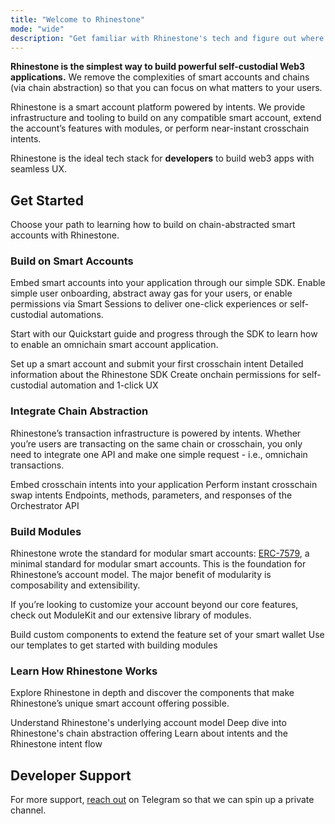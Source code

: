 ```yaml
---
title: "Welcome to Rhinestone"
mode: "wide"
description: "Get familiar with Rhinestone's tech and figure out where to start"
---
```


**Rhinestone is the simplest way to build powerful self-custodial Web3 applications.** We remove the complexities of smart accounts and chains (via chain abstraction) so that you can focus on what matters to your users.

Rhinestone is a smart account platform powered by intents. We provide infrastructure and tooling to build on any compatible smart account, extend the account’s features with modules, or perform near-instant crosschain intents. 

Rhinestone is the ideal tech stack for **developers** to build web3 apps with seamless UX.

## Get Started

Choose your path to learning how to build on chain-abstracted smart accounts with Rhinestone.

### Build on Smart Accounts

Embed smart accounts into your application through our simple SDK. Enable simple user onboarding, abstract away gas for your users, or enable permissions via Smart Sessions to deliver one-click experiences or self-custodial automations. 

Start with our Quickstart guide and progress through the SDK to learn how to enable an omnichain smart account application.

<div className='grid grid-cols-3 gap-x-2'>
<Card title="Quickstart" href="../../sdk/quickstart" img="../../../images/cards/quickstart.png">
Set up a smart account and submit your first crosschain intent
</Card>
<Card title="SDK reference" href="../../sdk-reference" img="../../../images/cards/sdk_reference.png">
Detailed information about the Rhinestone SDK
</Card>
<Card title="Smart Sessions" href="../../sdk/smart-sessions/overview" img="../../../images/cards/smart_sessions.png">
Create onchain permissions for self-custodial automation and 1-click UX
</Card>
</div>


### Integrate Chain Abstraction

Rhinestone’s transaction infrastructure is powered by intents. Whether you’re users are transacting on the same chain or crosschain, you only need to integrate one API and make one simple request - i.e., omnichain transactions.

<div className='grid grid-cols-3 gap-x-2'>
<Card title="Omnichain Transactions" href="../../sdk/core-setup/send-omnichain-transaction" img="../../../images/cards/omnichain_transactions.png">
Embed crosschain intents into your application
</Card>
<Card title="Omnichain Swaps" href="../../sdk/chain-abstraction/omnichain-swaps" img="../../../images/cards/omnichain_swaps.png">
Perform instant crosschain swap intents
</Card>
<Card title="API reference" href="../../api-reference" img="../../../images/cards/api_reference.png">
Endpoints, methods, parameters, and responses of the Orchestrator API
</Card>
</div>

### Build Modules

Rhinestone wrote the standard for modular smart accounts: [ERC-7579](erc7579.com), a minimal standard for modular smart accounts. This is the foundation for Rhinestone’s account model. The major benefit of modularity is composability and extensibility. 

If you’re looking to customize your account beyond our core features, check out ModuleKit and our extensive library of modules.

<div className='grid grid-cols-3 gap-x-2'>
<Card title="ModuleKit" href="https://github.com/rhinestonewtf/modulekit" img="../../../images/cards/module_kit.png">
Build custom components to extend the feature set of your smart wallet
</Card>
<Card title="Module Template" href="https://github.com/rhinestonewtf/module-template" img="../../../images/cards/module_template.png">
Use our templates to get started with building modules
</Card>
</div>

### Learn How Rhinestone Works

Explore Rhinestone in depth and discover the components that make Rhinestone’s unique smart account offering possible.

<div className='grid grid-cols-3 gap-x-2'>
<Card title="Modular Smart Accounts" href="../concepts/smart-accounts" img="../../../images/cards/modular_smart_accounts.png" >
Understand Rhinestone's underlying account model
</Card>
<Card title="Chain Abstraction" href="../concepts/chain-abstraction" img="../../../images/cards/chain_abstraction.png" >
Deep dive into Rhinestone's chain abstraction offering
</Card>
<Card title="What are Intents?" href="../concepts/rhinestone-intent-architecture" img="../../../images/cards/intents.png" >
Learn about intents and the Rhinestone intent flow
</Card>
</div>

## Developer Support

For more support, [reach out](https://t.me/kurt_larsen) on Telegram so that we can spin up a private channel.
